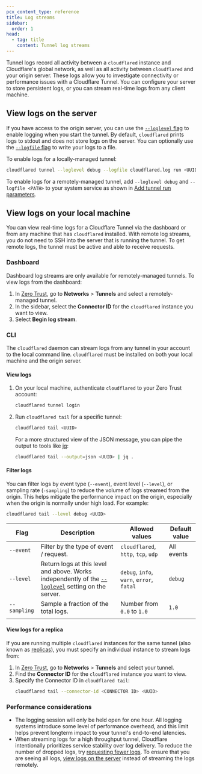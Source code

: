 ```yaml
---
pcx_content_type: reference
title: Log streams
sidebar:
  order: 1
head:
  - tag: title
    content: Tunnel log streams
---
```


Tunnel logs record all activity between a `cloudflared` instance and Cloudflare's global network, as well as all activity between `cloudflared` and your origin server. These logs allow you to investigate connectivity or performance issues with a Cloudflare Tunnel. You can configure your server to store persistent logs, or you can stream real-time logs from any client machine.

## View logs on the server

If you have access to the origin server, you can use the [`--loglevel` flag](/cloudflare-one/connections/connect-networks/configure-tunnels/cloudflared-parameters/run-parameters/#loglevel) to enable logging when you start the tunnel. By default, `cloudflared` prints logs to stdout and does not store logs on the server. You can optionally use the [`--logfile` flag](/cloudflare-one/connections/connect-networks/configure-tunnels/cloudflared-parameters/run-parameters/#logfile) to write your logs to a file.

To enable logs for a locally-managed tunnel:

```sh
cloudflared tunnel --loglevel debug --logfile cloudflared.log run <UUID>
```

To enable logs for a remotely-managed tunnel, add `--loglevel debug` and `--logfile <PATH>` to your system service as shown in [Add tunnel run parameters](/cloudflare-one/connections/connect-networks/configure-tunnels/cloudflared-parameters/#update-tunnel-run-parameters).

## View logs on your local machine

You can view real-time logs for a Cloudflare Tunnel via the dashboard or from any machine that has `cloudflared` installed. With remote log streams, you do not need to SSH into the server that is running the tunnel. To get remote logs, the tunnel must be active and able to receive requests.

### Dashboard

Dashboard log streams are only available for remotely-managed tunnels. To view logs from the dashboard:

1. In [Zero Trust](https://one.dash.cloudflare.com/), go to **Networks** > **Tunnels** and select a remotely-managed tunnel.
2. In the sidebar, select the **Connector ID** for the `cloudflared` instance you want to view.
3. Select **Begin log stream**.

### CLI

The `cloudflared` daemon can stream logs from any tunnel in your account to the local command line. `cloudflared` must be installed on both your local machine and the origin server.

#### View logs

1. On your local machine, authenticate `cloudflared` to your Zero Trust account:

   ```sh
   cloudflared tunnel login
   ```

2. Run `cloudflared tail` for a specific tunnel:

   ```sh
   cloudflared tail <UUID>
   ```

   For a more structured view of the JSON message, you can pipe the output to tools like [jq](https://stedolan.github.io/jq/):

   ```sh
   cloudflared tail --output=json <UUID> | jq .
   ```

#### Filter logs

You can filter logs by event type (`--event`), event level (`--level`), or sampling rate (`-sampling`) to reduce the volume of logs streamed from the origin. This helps mitigate the performance impact on the origin, especially when the origin is normally under high load. For example:

```sh
cloudflared tail --level debug <UUID>
```

| Flag         | Description                                                                                                                                                                                           | Allowed values                            | Default value |
| ------------ | ----------------------------------------------------------------------------------------------------------------------------------------------------------------------------------------------------- | ----------------------------------------- | ------------- |
| `--event`    | Filter by the type of event / request.                                                                                                                                                                | `cloudflared`, `http`, `tcp`, `udp`       | All events    |
| `--level`    | Return logs at this level and above. Works independently of the [`--loglevel`](/cloudflare-one/connections/connect-networks/configure-tunnels/cloudflared-parameters/run-parameters/#loglevel) setting on the server. | `debug`, `info`, `warn`, `error`, `fatal` | `debug`       |
| `--sampling` | Sample a fraction of the total logs.                                                                                                                                                                  | Number from `0.0` to `1.0`                | `1.0`         |
|              |                                                                                                                                                                                                       |                                           |               |

#### View logs for a replica

If you are running multiple `cloudflared` instances for the same tunnel (also known as [replicas](/cloudflare-one/connections/connect-networks/configure-tunnels/tunnel-availability/)), you must specify an individual instance to stream logs from:

1. In [Zero Trust](https://one.dash.cloudflare.com/), go to **Networks** > **Tunnels** and select your tunnel.
2. Find the **Connector ID** for the `cloudflared` instance you want to view.
3. Specify the Connector ID in `cloudflared tail`:
   ```sh
   cloudflared tail --connector-id <CONNECTOR ID> <UUID>
   ```

### Performance considerations

- The logging session will only be held open for one hour. All logging systems introduce some level of performance overhead, and this limit helps prevent longterm impact to your tunnel's end-to-end latencies.
- When streaming logs for a high throughput tunnel, Cloudflare intentionally prioritizes service stability over log delivery. To reduce the number of dropped logs, try [requesting fewer logs](#filter-logs). To ensure that you are seeing all logs, [view logs on the server](/cloudflare-one/connections/connect-networks/monitor-tunnels/logs/#view-logs-on-the-server) instead of streaming the logs remotely.
